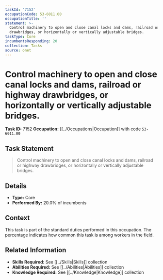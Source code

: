 ```yaml
---
taskId: '7152'
occupationCode: 53-6011.00
occupationTitle: ''
statement: >-
  Control machinery to open and close canal locks and dams, railroad or highway
  drawbridges, or horizontally or vertically adjustable bridges.
taskType: Core
incumbentsResponding: 20
collection: Tasks
source: onet
---
```

# Control machinery to open and close canal locks and dams, railroad or highway drawbridges, or horizontally or vertically adjustable bridges.

**Task ID:** 7152
**Occupation:** [[../Occupations|Occupation]] with code `53-6011.00`

## Task Statement

> Control machinery to open and close canal locks and dams, railroad or highway drawbridges, or horizontally or vertically adjustable bridges.

## Details

- **Type:** Core
- **Performed By:** 20.0% of incumbents

## Context

This task is part of the standard duties performed in this occupation. The percentage indicates how common this task is among workers in the field.

## Related Information

- **Skills Required:** See [[../Skills|Skills]] collection
- **Abilities Required:** See [[../Abilities|Abilities]] collection
- **Knowledge Required:** See [[../Knowledge|Knowledge]] collection
